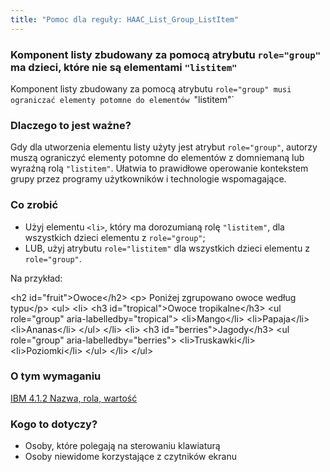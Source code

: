 ```yaml
---
title: "Pomoc dla reguły: HAAC_List_Group_ListItem"
---
```


<div className="toolHelp">
<Row>
<Column colLg={16} colMd={8} colSm={4} className="toolHead">

### Komponent listy zbudowany za pomocą atrybutu `role="group"` ma dzieci, które nie są elementami `"listitem"`

<div id="locLevel"></div>

Komponent listy zbudowany za pomocą atrybutu `role="group" musi ograniczać elementy potomne do elementów `"listitem"`

</Column>
</Row>
<Row>
<Column colLg={11} colMd={5} colSm={4} className="toolMain">

### Dlaczego to jest ważne?

Gdy dla utworzenia elementu listy użyty jest atrybut `role="group"`, autorzy muszą ograniczyć elementy potomne do elementów z domniemaną lub wyraźną rolą `"listitem"`. Ułatwia to prawidłowe operowanie kontekstem grupy przez programy użytkowników i technologie wspomagające. 
 

<div id="locSnippet"></div>

### Co zrobić

 * Użyj elementu `<li>`, który ma dorozumianą rolę `"listitem"`, dla wszystkich dzieci elementu z `role="group"`;
 * LUB, użyj atrybutu `role="listitem"` dla wszystkich dzieci elementu z `role="group"`. 

 Na przykład:
 
<CodeSnippet type="multi" light={true}>&lt;h2 id="fruit"&gt;Owoce&lt;/h2&gt;
&lt;p&gt; Poniżej zgrupowano owoce według typu&lt;/p&gt;
&lt;ul&gt;
    &lt;li&gt; &lt;h3 id="tropical"&gt;Owoce tropikalne&lt;/h3&gt;
        &lt;ul role="group" aria-labelledby="tropical"&gt;
            &lt;li&gt;Mango&lt;/li&gt;
            &lt;li&gt;Papaja&lt;/li&gt;
            &lt;li&gt;Ananas&lt;/li&gt;
        &lt;/ul&gt;
    &lt;/li&gt;
    &lt;li&gt; &lt;h3 id="berries"&gt;Jagody&lt;/h3&gt;
        &lt;ul role="group" aria-labelledby="berries"&gt;
            &lt;li&gt;Truskawki&lt;/li&gt;
            &lt;li&gt;Poziomki&lt;/li&gt;
        &lt;/ul&gt;
    &lt;/li&gt;
&lt;/ul&gt;</CodeSnippet>

</Column>
<Column colLg={5} colMd={3} colSm={4} className="toolLeft">

### O tym wymaganiu

[IBM 4.1.2 Nazwa, rola, wartość](http://www.ibm.com/able/guidelines/ci162/name_role_value.html)

### Kogo to dotyczy?

 * Osoby, które polegają na sterowaniu klawiaturą
 * Osoby niewidome korzystające z czytników ekranu

</Column>
</Row>
</div>

